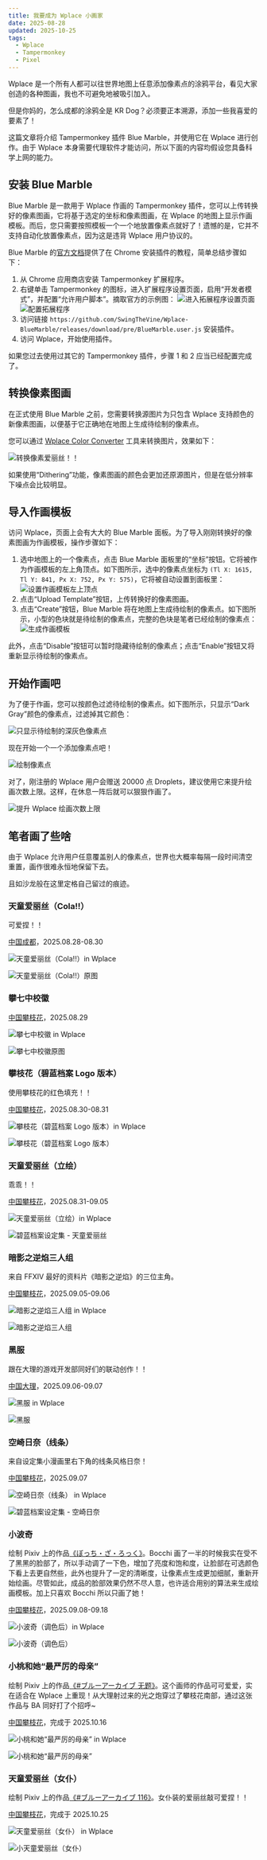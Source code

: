 ```yaml
---
title: 我要成为 Wplace 小画家
date: 2025-08-28
updated: 2025-10-25
tags:
  - Wplace
  - Tampermonkey
  - Pixel
---
```


Wplace 是一个所有人都可以往世界地图上任意添加像素点的涂鸦平台，看见大家创造的各种图画，我也不可避免地被吸引加入。

但是你妈的，怎么成都的涂鸦全是 KR Dog？必须要正本溯源，添加一些我喜爱的要素了！

这篇文章将介绍 Tampermonkey 插件 Blue Marble，并使用它在 Wplace 进行创作。由于 Wplace 本身需要代理软件才能访问，所以下面的内容均假设您具备科学上网的能力。

## 安装 Blue Marble

Blue Marble 是一款用于 Wplace 作画的 Tampermonkey 插件，您可以上传转换好的像素图画，它将基于选定的坐标和像素图画，在 Wplace 的地图上显示作画模板。而后，您只需要按照模板一个一个地放置像素点就好了！遗憾的是，它并不支持自动化放置像素点，因为这是违背 Wplace 用户协议的。

Blue Marble 的[官方文档](https://wplace-pixel.com/zh/blue-marble)提供了在 Chrome 安装插件的教程，简单总结步骤如下：

1. 从 Chrome 应用商店安装 Tampermonkey 扩展程序。
2. 右键单击 Tampermonkey 的图标，进入扩展程序设置页面，启用“开发者模式”，并配置“允许用户脚本”。摘取官方的示例图：
   ![进入拓展程序设置页面](./wplace-painter/manage-extension.png)
   ![配置拓展程序](./wplace-painter/configuration-extension.png)
3. 访问链接 `https://github.com/SwingTheVine/Wplace-BlueMarble/releases/download/pre/BlueMarble.user.js` 安装插件。
4. 访问 Wplace，开始使用插件。

如果您过去使用过其它的 Tampermonkey 插件，步骤 1 和 2 应当已经配置完成了。

## 转换像素图画

在正式使用 Blue Marble 之前，您需要转换源图片为只包含 Wplace 支持颜色的新像素图画，以便基于它正确地在地图上生成待绘制的像素点。

您可以通过 [Wplace Color Converter](https://pepoafonso.github.io/color_converter_wplace/index.html) 工具来转换图片，效果如下：

![转换像素爱丽丝！！](./wplace-painter/convert-picture.png)

如果使用“Dithering”功能，像素图画的颜色会更加还原源图片，但是在低分辨率下噪点会比较明显。

## 导入作画模板

访问 Wplace，页面上会有大大的 Blue Marble 面板。为了导入刚刚转换好的像素图画为作画模板，操作步骤如下：

1. 选中地图上的一个像素点，点击 Blue Marble 面板里的“坐标”按钮。它将被作为作画模板的左上角顶点。如下图所示，选中的像素点坐标为 `(Tl X: 1615, Tl Y: 841, Px X: 752, Px Y: 575)`，它将被自动设置到面板里：
   ![设置作画模板左上顶点](./wplace-painter/blue-marble-locate.png)
2. 点击“Upload Template”按钮，上传转换好的像素图画。
3. 点击“Create”按钮，Blue Marble 将在地图上生成待绘制的像素点。如下图所示，小型的色块就是待绘制的像素点，完整的色块是笔者已经绘制的像素点：
   ![生成作画模板](./wplace-painter/blue-marble-create.png)

此外，点击“Disable”按钮可以暂时隐藏待绘制的像素点；点击“Enable”按钮又将重新显示待绘制的像素点。

## 开始作画吧

为了便于作画，您可以按颜色过滤待绘制的像素点。如下图所示，只显示“Dark Gray”颜色的像素点，过滤掉其它颜色：

![只显示待绘制的深灰色像素点](./wplace-painter/blue-marble-filter.png)

现在开始一个一个添加像素点吧！

![绘制像素点](./wplace-painter/blue-marble-paint.png)

对了，刚注册的 Wplace 用户会赠送 20000 点 Droplets，建议使用它来提升绘画次数上限。这样，在休息一阵后就可以狠狠作画了。

![提升 Wplace 绘画次数上限](./wplace-painter/wplace-max-charges.png)

## 笔者画了些啥

由于 Wplace 允许用户任意覆盖别人的像素点，世界也大概率每隔一段时间清空重置，画作很难永恒地保留下去。

且如沙龙般在这里定格自己留过的痕迹。

### 天童爱丽丝（Cola!!）

可爱捏！！

[中国成都](https://wplace.live/?lat=30.50449975627844&lng=104.02637662177733&zoom=14.852081433804749)，2025.08.28-08.30

![天童爱丽丝（Cola!!）in Wplace](./wplace-painter/tendou-arisu-cola-wplace.png)

![天童爱丽丝（Cola!!）原图](./wplace-painter/tendou-arisu-cola.jpg)

### 攀七中校徽

[中国攀枝花](https://wplace.live/?lat=26.590020751256176&lng=101.63627896552734&zoom=15.624748093457498)，2025.08.29

![攀七中校徽 in Wplace](./wplace-painter/pzh7-wplace.png)

![攀七中校徽原图](./wplace-painter/pzh7.jpg)

### 攀枝花（碧蓝档案 Logo 版本）

使用攀枝花的红色填充！！

[中国攀枝花](https://wplace.live/?lat=26.595993787113287&lng=101.71098599677734&zoom=15.173534563778032)，2025.08.30-08.31

![攀枝花（碧蓝档案 Logo 版本）in Wplace](./wplace-painter/pzh-wplace.png)

![攀枝花（碧蓝档案 Logo 版本）](./wplace-painter/pzh.png)

### 天童爱丽丝（立绘）

乖乖！！

[中国攀枝花](https://wplace.live/?lat=26.623025733924276&lng=101.66194302802731&zoom=13.893164622639107)，2025.08.31-09.05

![天童爱丽丝（立绘）in Wplace](./wplace-painter/tendou-arisu-design-wplace.png)

![碧蓝档案设定集 - 天童爱丽丝](./wplace-painter/tendou-arisu-design.png)

### 暗影之逆焰三人组

来自 FFXIV 最好的资料片《暗影之逆焰》的三位主角。

[中国攀枝花](https://wplace.live/?lat=26.57838815538298&lng=101.65719693427732&zoom=14.759460171133384)，2025.09.05-09.06

![暗影之逆焰三人组 in Wplace](./wplace-painter/shadowbringers-wplace.png)

![暗影之逆焰三人组](./wplace-painter/shadowbringers.png)

### 黑服

跟在大理的游戏开发部同好们的联动创作！！

[中国大理](https://wplace.live/?lat=25.837788520917343&lng=100.67211880927732&zoom=15.072861784258917)，2025.09.06-09.07

![黑服 in Wplace](./wplace-painter/blacksuit-wplace.png)

![黑服](./wplace-painter/blacksuit.jpg)

### 空崎日奈（线条）

来自设定集小漫画里右下角的线条风格日奈！

[中国攀枝花](https://wplace.live/?lat=26.624282878259827&lng=101.70114224677732&zoom=14.047533393758304)，2025.09.07

![空崎日奈（线条） in Wplace](./wplace-painter/hina-wplace.png)

![碧蓝档案设定集 - 空崎日奈](./wplace-painter/hina.png)

### 小波奇

绘制 Pixiv 上的作品[《ぼっち・ざ・ろっく》](https://www.pixiv.net/artworks/105655561)。Bocchi 画了一半的时候我实在受不了黑黑的脸部了，所以手动调了一下色，增加了亮度和饱和度，让脸部在可选颜色下看上去更自然些，此外也提升了一定的清晰度，让像素点生成更加细腻，重新开始绘画。尽管如此，成品的脸部效果仍然不尽人意，也许适合用别的算法来生成绘画模板。加上只喜欢 Bocchi 所以只画了她！

[中国攀枝花](https://wplace.live/?lat=26.59033512933573&lng=101.59497037177732&zoom=13.916392406107098)，2025.09.08-09.18

![小波奇（调色后）in Wplace](./wplace-painter/bocchi-the-rock-wplace.png)

![小波奇（调色后）](./wplace-painter/bocchi-the-rock.jpg)

### 小桃和她“最严厉的母亲”

绘制 Pixiv 上的作品[《#ブルーアーカイブ 无题》](https://www.pixiv.net/artworks/135108164)。这个画师的作品可可爱爱，实在适合在 Wplace 上重现！从大理射过来的光之炮穿过了攀枝花南部，通过这张作品与 BA 同好打了个招呼\~

[中国攀枝花](https://wplace.live/?lat=26.47411370569993&lng=101.78252896552732&zoom=14.677230163210675)，完成于 2025.10.16

![小桃和她“最严厉的母亲” in Wplace](./wplace-painter/momoi-and-mother-wplace.png)

![小桃和她“最严厉的母亲”](./wplace-painter/momoi-and-mother.png)

### 天童爱丽丝（女仆）

绘制 Pixiv 上的作品[《#ブルーアーカイブ 116》](https://www.pixiv.net/artworks/130953583)。女仆装的爱丽丝敲可爱捏！！

[中国攀枝花](https://wplace.live/?lat=26.498972018912&lng=101.68655240302732&zoom=14.528446042185886)，完成于 2025.10.25

![天童爱丽丝（女仆） in Wplace](./wplace-painter/tendou-arisu-meido-wplace.png)

![小天童爱丽丝（女仆）](./wplace-painter/tendou-arisu-meido.png)
